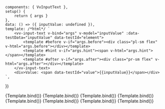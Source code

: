 
<Meta
	title="Components/InputText"
	component={VvInputText}
	args={defaultArgs}
	argTypes={argTypes}
/>

	components: { VvInputText },
	setup() {
		return { args }
	},
	data: () => ({ inputValue: undefined }),
	template: /*html*/ `
		<vv-input-text v-bind="args" v-model="inputValue" :data-testData="inputValue" data-testId="element">
			<template #before v-if="args.before"><div class="pl-sm flex" v-html="args.before"></div></template>
			<template #hint v-if="args.hint"><span v-html="args.hint"></span></template>
			<template #after v-if="args.after"><div class="pr-sm flex" v-html="args.after"></div></template>
		</vv-input-text>
		<div>Value: <span data-testId="value">{{inputValue}}</span></div> 
    `,
})

<Canvas>
	<Story name="Default" play={defaultTest}>
		{Template.bind()}
	</Story>
</Canvas>

<Canvas>
	<Story
		name="Disabled"
		args={{ disabled: true }}
		argTypes={{
			disabled: {
				control: {
					disable: true,
				},
			},
		}}
		play={defaultTest}
	>
		{Template.bind()}
	</Story>
</Canvas>

<Canvas>
	<Story
		name="Readonly"
		args={{ readonly: true }}
		argTypes={{
			readonly: {
				control: {
					disable: true,
				},
			},
		}}
		play={defaultTest}
	>
		{Template.bind()}
	</Story>
</Canvas>

<Canvas>
	<Story
		name="Valid"
		args={{
			valid: true,
			validLabel: 'The field is valid.',
			icon: 'check',
		}}
		argTypes={{
			valid: {
				control: {
					disable: true,
				},
			},
		}}
		play={defaultTest}
	>
		{Template.bind()}
	</Story>
</Canvas>

<Canvas>
	<Story
		name="Invalid"
		args={{
			invalid: true,
			invalidLabel: 'The field is required.',
			icon: 'error-2',
		}}
		argTypes={{
			invalid: {
				control: {
					disable: true,
				},
			},
		}}
		play={defaultTest}
	>
		{Template.bind()}
	</Story>
</Canvas>

<Canvas>
	<Story
		name="Hint"
		args={{
			hintLabel: 'Please enter your name.',
		}}
		argTypes={{
			hintLabel: {
				control: {
					disable: true,
				},
			},
		}}
		play={defaultTest}
	>
		{Template.bind()}
	</Story>
</Canvas>

<Canvas>
	<Story
		name="Loading"
		args={{
			loading: true,
			loadingLabel: 'Loading...',
		}}
		argTypes={{
			loading: {
				control: {
					disable: true,
				},
			},
		}}
		play={defaultTest}
	>
		{Template.bind()}
	</Story>
</Canvas>

<Canvas>
	<Story
		name="Floating"
		args={{
			floating: true,
		}}
		argTypes={{
			floating: {
				control: {
					disable: true,
				},
			},
		}}
		play={defaultTest}
	>
		{Template.bind()}
	</Story>
</Canvas>
